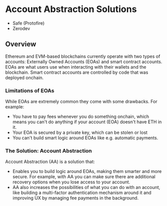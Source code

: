 # Account Abstraction Solutions 

- Safe (Protofire)
- Zerodev

## Overview
Ethereum and EVM-based blockchains currently operate with two types of accounts: Externally Owned Accounts (EOAs) and smart contract accounts. EOAs are what users use when interacting with their wallets and the blockchain. Smart contract accounts are controlled by code that was deployed onchain. 

### Limitations of EOAs
While EOAs are extremely common they come with some drawbacks. For example: 
- You have to pay fees whenever you do something onchain, which means you can't do anything if your account (EOA) doesn't have ETH in it.
- Your EOA is secured by a private key, which can be stolen or lost 
- You can't build smart logic around EOAs like e.g. automatic payments. 

### The Solution: Account Abstraction 
Account Abstraction (AA) is a solution that: 
- Enables you to build logic around EOAs, making them smarter and more secure. For example, with AA you can make sure there are additional recovery options when you lose access to your account. 
- AA also increases the possibilities of what you can do with an account, like building a multi-factor authentication mechanism around it and improving UX by managing fee payments in the background. 